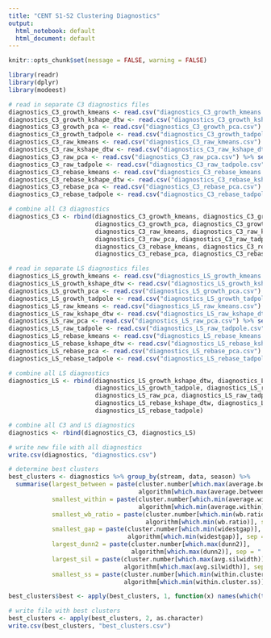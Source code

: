 ---
title: "CENT S1-S2 Clustering Diagnostics"
output:
  html_notebook: default
  html_document: default
---

```{r setup, include=FALSE}
knitr::opts_chunk$set(message = FALSE, warning = FALSE)
```

```{r}
library(readr)
library(dplyr)
library(modeest)
```

```{r}
# read in separate C3 diagnostics files
diagnostics_C3_growth_kmeans <- read.csv("diagnostics_C3_growth_kmeans.csv") %>% select(-X)
diagnostics_C3_growth_kshape_dtw <- read.csv("diagnostics_C3_growth_kshape_dtw.csv") %>% select(-X)
diagnostics_C3_growth_pca <- read.csv("diagnostics_C3_growth_pca.csv") %>% select(-X)
diagnostics_C3_growth_tadpole <- read.csv("diagnostics_C3_growth_tadpole.csv") %>% select(-X)
diagnostics_C3_raw_kmeans <- read.csv("diagnostics_C3_raw_kmeans.csv") %>% select(-X)
diagnostics_C3_raw_kshape_dtw <- read.csv("diagnostics_C3_raw_kshape_dtw.csv") %>% select(-X)
diagnostics_C3_raw_pca <- read.csv("diagnostics_C3_raw_pca.csv") %>% select(-X)
diagnostics_C3_raw_tadpole <- read.csv("diagnostics_C3_raw_tadpole.csv") %>% select(-X)
diagnostics_C3_rebase_kmeans <- read.csv("diagnostics_C3_rebase_kmeans.csv") %>% select(-X)
diagnostics_C3_rebase_kshape_dtw <- read.csv("diagnostics_C3_rebase_kshape_dtw.csv") %>% select(-X)
diagnostics_C3_rebase_pca <- read.csv("diagnostics_C3_rebase_pca.csv") %>% select(-X)
diagnostics_C3_rebase_tadpole <- read.csv("diagnostics_C3_rebase_tadpole.csv") %>% select(-X)
```

```{r}
# combine all C3 diagnostics
diagnostics_C3 <- rbind(diagnostics_C3_growth_kmeans, diagnostics_C3_growth_kshape_dtw, 
                        diagnostics_C3_growth_pca, diagnostics_C3_growth_tadpole, 
                        diagnostics_C3_raw_kmeans, diagnostics_C3_raw_kshape_dtw, 
                        diagnostics_C3_raw_pca, diagnostics_C3_raw_tadpole, 
                        diagnostics_C3_rebase_kmeans, diagnostics_C3_rebase_kshape_dtw, 
                        diagnostics_C3_rebase_pca, diagnostics_C3_rebase_tadpole)
```

```{r}
# read in separate LS diagnostics files
diagnostics_LS_growth_kmeans <- read.csv("diagnostics_LS_growth_kmeans.csv") %>% select(-X)
diagnostics_LS_growth_kshape_dtw <- read.csv("diagnostics_LS_growth_kshape_dtw.csv") %>% select(-X)
diagnostics_LS_growth_pca <- read.csv("diagnostics_LS_growth_pca.csv") %>% select(-X)
diagnostics_LS_growth_tadpole <- read.csv("diagnostics_LS_growth_tadpole.csv") %>% select(-X)
diagnostics_LS_raw_kmeans <- read.csv("diagnostics_LS_raw_kmeans.csv") %>% select(-X)
diagnostics_LS_raw_kshape_dtw <- read.csv("diagnostics_LS_raw_kshape_dtw.csv") %>% select(-X)
diagnostics_LS_raw_pca <- read.csv("diagnostics_LS_raw_pca.csv") %>% select(-X)
diagnostics_LS_raw_tadpole <- read.csv("diagnostics_LS_raw_tadpole.csv") %>% select(-X)
diagnostics_LS_rebase_kmeans <- read.csv("diagnostics_LS_rebase_kmeans.csv") %>% select(-X)
diagnostics_LS_rebase_kshape_dtw <- read.csv("diagnostics_LS_rebase_kshape_dtw.csv") %>% select(-X)
diagnostics_LS_rebase_pca <- read.csv("diagnostics_LS_rebase_pca.csv") %>% select(-X)
diagnostics_LS_rebase_tadpole <- read.csv("diagnostics_LS_rebase_tadpole.csv") %>% select(-X)
```

```{r}
# combine all LS diagnostics
diagnostics_LS <- rbind(diagnostics_LS_growth_kshape_dtw, diagnostics_LS_growth_pca, 
                        diagnostics_LS_growth_tadpole, diagnostics_LS_raw_kshape_dtw, 
                        diagnostics_LS_raw_pca, diagnostics_LS_raw_tadpole, 
                        diagnostics_LS_rebase_kshape_dtw, diagnostics_LS_rebase_pca, 
                        diagnostics_LS_rebase_tadpole)
```

```{r}
# combine all C3 and LS diagnostics
diagnostics <- rbind(diagnostics_C3, diagnostics_LS)
```

```{r}
# write new file with all diagnostics
write.csv(diagnostics, "diagnostics.csv")
```

```{r}
# determine best clusters
best_clusters <- diagnostics %>% group_by(stream, data, season) %>% 
  summarise(largest_between = paste(cluster.number[which.max(average.between)], 
                                    algorithm[which.max(average.between)], sep = " "), 
            smallest_within = paste(cluster.number[which.min(average.within)], 
                                    algorithm[which.min(average.within)], sep = " "), 
            smallest_wb_ratio = paste(cluster.number[which.min(wb.ratio)], 
                                      algorithm[which.min(wb.ratio)], sep = " "), 
            smallest_gap = paste(cluster.number[which.min(widestgap)], 
                                 algorithm[which.min(widestgap)], sep = " "), 
            largest_dunn2 = paste(cluster.number[which.max(dunn2)], 
                                  algorithm[which.max(dunn2)], sep = " "), 
            largest_sil = paste(cluster.number[which.max(avg.silwidth)], 
                                algorithm[which.max(avg.silwidth)], sep = " "), 
            smallest_ss = paste(cluster.number[which.min(within.cluster.ss)], 
                                algorithm[which.min(within.cluster.ss)], sep = " "))

best_clusters$best <- apply(best_clusters, 1, function(x) names(which(table(x) == max(table(x)))))
```

```{r}
# write file with best clusters
best_clusters <- apply(best_clusters, 2, as.character)
write.csv(best_clusters, "best_clusters.csv")
```
